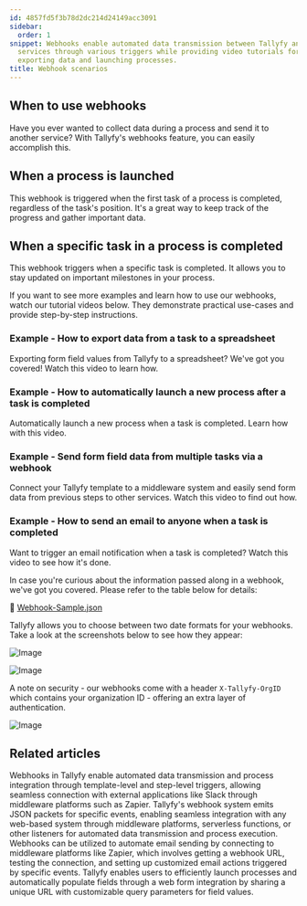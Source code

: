 ```yaml
---
id: 4857fd5f3b78d2dc214d24149acc3091
sidebar:
  order: 1
snippet: Webhooks enable automated data transmission between Tallyfy and external
  services through various triggers while providing video tutorials for tasks like
  exporting data and launching processes.
title: Webhook scenarios
---
```


## When to use webhooks

Have you ever wanted to collect data during a process and send it to another service? With Tallyfy's webhooks feature, you can easily accomplish this.

## When a process is launched

This webhook is triggered when the first task of a process is completed, regardless of the task's position. It's a great way to keep track of the progress and gather important data.

## When a specific task in a process is completed

This webhook triggers when a specific task is completed. It allows you to stay updated on important milestones in your process.

If you want to see more examples and learn how to use our webhooks, watch our tutorial videos below. They demonstrate practical use-cases and provide step-by-step instructions.

### Example - How to export data from a task to a spreadsheet

Exporting form field values from Tallyfy to a spreadsheet? We've got you covered! Watch this video to learn how.

<lite-vimeo videoid="349793950"></lite-vimeo>

### Example - How to automatically launch a new process after a task is completed

Automatically launch a new process when a task is completed. Learn how with this video.

<lite-vimeo videoid="289313624"></lite-vimeo>

### Example - Send form field data from multiple tasks via a webhook

Connect your Tallyfy template to a middleware system and easily send form data from previous steps to other services. Watch this video to find out how.

<lite-vimeo videoid="311699511"></lite-vimeo>

### Example - How to send an email to anyone when a task is completed

Want to trigger an email notification when a task is completed? Watch this video to see how it's done.

<lite-vimeo videoid="344182415"></lite-vimeo>

In case you're curious about the information passed along in a webhook, we've got you covered. Please refer to the table below for details:

📌 [Webhook-Sample.json](https://screenshots.tallyfy.com/Webhook-Sample.json)

Tallyfy allows you to choose between two date formats for your webhooks. Take a look at the screenshots below to see how they appear:

![Image](https://screenshots.tallyfy.com/file-2wtr39D8Zq.png)

![Image](https://screenshots.tallyfy.com/file-kiArgQohN2.png)

A note on security - our webhooks come with a header `X-Tallyfy-OrgID` which contains your organization ID - offering an extra layer of authentication.

![Image](https://screenshots.tallyfy.com/file-g5qdMzYyEK.png)


## Related articles
<CardGrid>
<LinkTitleCard header="<b>Webhooks > Details about webhooks</b>" href="/products/pro/integrations/webhooks/how-to-set-up-webhooks-in-tallyfy/" > Webhooks in Tallyfy enable automated data transmission and process integration through template-level and step-level triggers, allowing seamless connection with external applications like Slack through middleware platforms such as Zapier. </LinkTitleCard>
<LinkTitleCard header="<b>Integrations > Webhooks</b>" href="/products/pro/integrations/webhooks/" > Tallyfy's webhook system emits JSON packets for specific events, enabling seamless integration with any web-based system through middleware platforms, serverless functions, or other listeners for automated data transmission and process execution. </LinkTitleCard>
<LinkTitleCard header="<b>Webhooks > Send emails using webhooks</b>" href="/products/pro/integrations/webhooks/how-can-i-send-emails-using-webhooks-in-tallyfy/" > Webhooks can be utilized to automate email sending by connecting to middleware platforms like Zapier, which involves getting a webhook URL, testing the connection, and setting up customized email actions triggered by specific events. </LinkTitleCard>
<LinkTitleCard header="<b>Launching > Launch a process from a web form</b>" href="/products/pro/launching/how-to-launch-a-tallyfy-process-from-a-webform/" > Tallyfy enables users to efficiently launch processes and automatically populate fields through a web form integration by sharing a unique URL with customizable query parameters for field values. </LinkTitleCard>
</CardGrid>